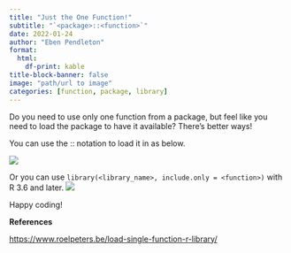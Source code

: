 ```yaml
---
title: "Just the One Function!"
subtitle: "`<package>::<function>`"
date: 2022-01-24
author: "Eben Pendleton"
format:
  html:
    df-print: kable
title-block-banner: false
image: "path/url to image"
categories: [function, package, library]
---
```


Do you need to use only one function from a package, but feel like you need to load the package to have it available? There's better ways!

You can use the :: notation to load it in as below.

![](images/molr_jan24_2022.png)

Or you can use `library(<library_name>, include.only = <function>)` with R 3.6 and later. ![](images/molr_jan24_2022(2).png)

Happy coding!

**References**

<https://www.roelpeters.be/load-single-function-r-library/>
